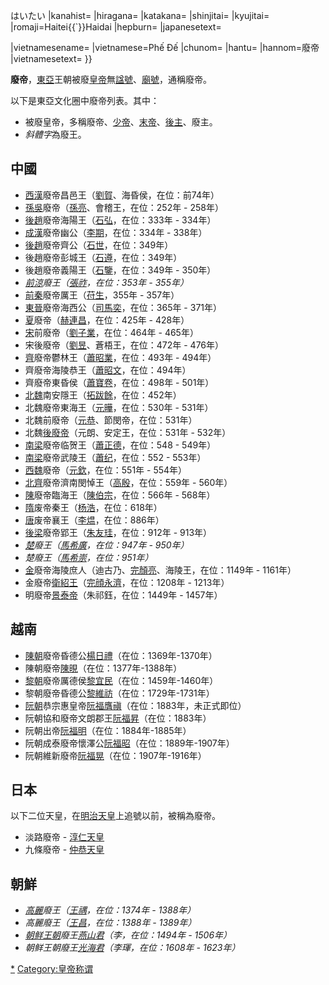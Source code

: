 {{unreferenced|time=2018-05-25T05:11:48+00:00}}
{{Infobox East Asian
|title=廢帝
|img=
|imgwidth=
|caption=
<!-- 中文 -->
|chinesetitle=
|chinese=
|tradchi=廢帝
|simpchi=废帝
|zhuyin=
|pinyin=
|typy=
|wg=

<!-- 韓文 -->
|koreanname=
|context=
|hangul=
|hanja=
|rr=
|mr=
|koreantext=
<!-- 日文 -->
|japanesename=
|kanji=廃帝
|kana=はいてい{{`}}はいたい
|kanahist=
|hiragana=
|katakana=
|shinjitai=
|kyujitai=
|romaji=Haitei{{`}}Haidai
|hepburn=
|japanesetext=

<!-- 越南文 -->
|vietnamesename=
|vietnamese=Phế Đế
|chunom=
|hantu=
|hannom=廢帝
|vietnamesetext=
}}

'''廢帝'''，[[東亞|東亞]]王朝被廢[[皇帝|皇帝]]無[[諡號|諡號]]、[[廟號|廟號]]，通稱廢帝。

以下是東亞文化圈中廢帝列表。其中：
* 被廢皇帝，多稱廢帝、[[少帝|少帝]]、[[末帝|末帝]]、[[後主|後主]]、廢主。
* ''斜體字''為廢王。
== 中國 ==
* [[西漢|西漢]]廢帝昌邑王（[[劉賀|劉賀]]、海昏侯，在位：前74年）
* [[孫吳|孫吳]]廢帝（[[孫亮|孫亮]]、會稽王，在位：252年 - 258年）
* [[後趙|後趙]]廢帝海陽王（[[石弘|石弘]]，在位：333年 - 334年）
* [[成漢|成漢]]廢帝幽公（[[李期|李期]]，在位：334年 - 338年）
* [[後趙|後趙]]廢帝齊公（[[石世|石世]]，在位：349年）
* 後趙廢帝彭城王（[[石遵|石遵]]，在位：349年）
* 後趙廢帝義陽王（[[石鑒|石鑒]]，在位：349年 - 350年）
* ''[[前涼|前涼]]廢王（[[張祚|張祚]]，在位：353年 - 355年）''
* [[前秦|前秦]]廢帝厲王（[[苻生|苻生]]，355年 - 357年）
* [[東晉|東晉]]廢帝海西公（[[司馬奕|司馬奕]]，在位：365年 - 371年）
* [[夏_(十六國)|夏]]廢帝（[[赫連昌|赫連昌]]，在位：425年 - 428年）
* [[南朝宋|宋]]前廢帝（[[劉子業|劉子業]]，在位：464年 - 465年）
* 宋後廢帝（[[劉昱|劉昱]]、蒼梧王，在位：472年 - 476年）
* [[南朝齊|齊]]廢帝鬱林王（[[蕭昭業|蕭昭業]]，在位：493年 - 494年）
* 齊廢帝海陵恭王（[[蕭昭文|蕭昭文]]，在位：494年）
* 齊廢帝東昏侯（[[蕭寶卷|蕭寶卷]]，在位：498年 - 501年）
* [[北魏|北魏]]南安隱王（[[拓跋餘|拓跋餘]]，在位：452年）
* 北魏廢帝東海王（[[元曄|元曄]]，在位：530年 - 531年）
* 北魏前廢帝（[[元恭|元恭]]、節閔帝，在位：531年）
* 北魏[[北魏安定王|後廢帝]]（元朗、安定王，在位：531年 - 532年）
* [[南梁|南梁]]廢帝临贺王（[[蕭正德|蕭正德]]，在位：548 - 549年）
* [[南梁|南梁]]廢帝武陵王（[[蕭纪|蕭纪]]，在位：552 - 553年）
* [[西魏|西魏]]廢帝（[[元欽|元欽]]，在位：551年 - 554年）
* [[北齊|北齊]]廢帝濟南閔悼王（[[高殷|高殷]]，在位：559年 - 560年）
* [[南朝陳|陳]]廢帝臨海王（[[陳伯宗|陳伯宗]]，在位：566年 - 568年）
* [[隋|隋]]废帝秦王（[[杨浩|杨浩]]，在位：618年）
* [[唐|唐]]废帝襄王（[[李煴|李煴]]，在位：886年）
* [[後梁|後梁]]廢帝郢王（[[朱友珪|朱友珪]]，在位：912年 - 913年）
* ''[[馬楚|楚]]廢王（[[馬希廣|馬希廣]]，在位：947年 - 950年）''
* ''楚廢王（[[馬希崇|馬希崇]]，在位：951年）''
* [[金朝|金]]廢帝海陵庶人（迪古乃、[[完顏亮|完顏亮]]、海陵王，在位：1149年 - 1161年）
* 金廢帝[[衛紹王|衛紹王]]（[[完顔永濟|完顔永濟]]，在位：1208年 - 1213年）
* 明廢帝[[景泰帝|景泰帝]]（朱祁鈺，在位：1449年 - 1457年）

== 越南 ==
* [[陳朝|陳朝]]廢帝昏德公[[楊日禮|楊日禮]]（在位：1369年-1370年）
* 陳朝廢帝[[陳晛|陳晛]]（在位：1377年-1388年）
* [[黎朝|黎朝]]廢帝厲德侯[[黎宜民|黎宜民]]（在位：1459年-1460年）
* 黎朝廢帝昏德公[[黎維祊|黎維祊]]（在位：1729年-1731年）
* [[阮朝|阮朝]]恭宗惠皇帝[[育德帝|阮福膺禛]]（在位：1883年，未正式即位）
* 阮朝協和廢帝文朗郡王[[協和帝|阮福昇]]（在位：1883年）
* 阮朝出帝[[咸宜帝|阮福明]]（在位：1884年-1885年）
* 阮朝成泰廢帝懷澤公[[成泰帝|阮福昭]]（在位：1889年-1907年）
* 阮朝維新廢帝[[維新帝|阮福晃]]（在位：1907年-1916年）

== 日本 ==
以下二位天皇，在[[明治天皇|明治天皇]]上追號以前，被稱為廢帝。
* 淡路廢帝 - [[淳仁天皇|淳仁天皇]]
* 九條廢帝 - [[仲恭天皇|仲恭天皇]]

== 朝鮮 ==
* ''[[高麗國|高麗]]廢王（[[王禑|王禑]]，在位：1374年 - 1388年）''
* ''高麗廢王（[[高麗昌王|王昌]]，在位：1388年 - 1389年）''
* ''[[朝鲜王朝|朝鲜王朝]]廢王[[燕山君|燕山君]]（李{{僻字|㦕|忄隆}}，在位：1494年 - 1506年）''
* ''朝鲜王朝廢王[[光海君|光海君]]（李琿，在位：1608年 - 1623年）''

[[Category:废帝|*]]
[[Category:皇帝称谓|Category:皇帝称谓]]